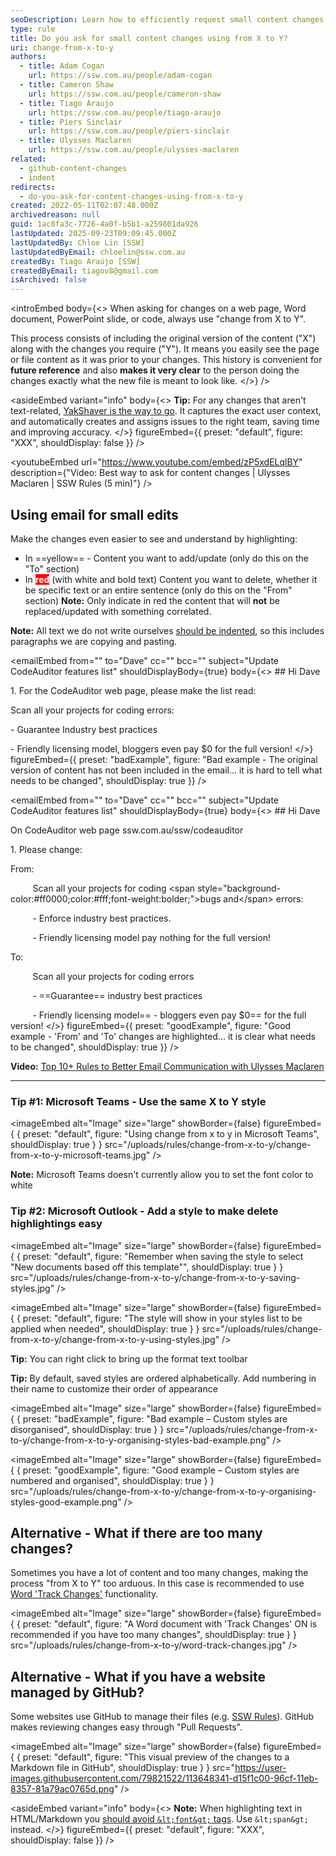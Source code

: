 ```yaml
---
seoDescription: Learn how to efficiently request small content changes by using the "Change from X to Y" method for clear and effective communication.
type: rule
title: Do you ask for small content changes using from X to Y?
uri: change-from-x-to-y
authors:
  - title: Adam Cogan
    url: https://ssw.com.au/people/adam-cogan
  - title: Cameron Shaw
    url: https://ssw.com.au/people/cameron-shaw
  - title: Tiago Araujo
    url: https://ssw.com.au/people/tiago-araujo
  - title: Piers Sinclair
    url: https://ssw.com.au/people/piers-sinclair
  - title: Ulysses Maclaren
    url: https://ssw.com.au/people/ulysses-maclaren
related:
  - github-content-changes
  - indent
redirects:
  - do-you-ask-for-content-changes-using-from-x-to-y
created: 2022-05-11T02:07:48.000Z
archivedreason: null
guid: 1ac0fa3c-7726-4a0f-b5b1-a259801da926
lastUpdated: 2025-09-23T09:09:45.000Z
lastUpdatedBy: Chloe Lin [SSW]
lastUpdatedByEmail: chloelin@ssw.com.au
createdBy: Tiago Araújo [SSW]
createdByEmail: tiagov8@gmail.com
isArchived: false
---
```


<introEmbed
  body={<>
When asking for changes on a web page, Word document, PowerPoint slide, or code, always use "change from X to Y".

This process consists of including the original version of the content ("X") along with the changes you require ("Y"). It means you easily see the page or file content as it was prior to your changes. This history is convenient for **future reference** and also **makes it very clear** to the person doing the changes exactly what the new file is meant to look like.
  </>}
/>

<asideEmbed
  variant="info"
  body={<>
    **Tip:** For any changes that aren't text-related, [YakShaver is the way to go](https://yakshaver.ai/). It captures the exact user context, and automatically creates and assigns issues to the right team, saving time and improving accuracy.
  </>}
  figureEmbed={{
    preset: "default",
    figure: "XXX",
    shouldDisplay: false
  }}
/>



<youtubeEmbed url="https://www.youtube.com/embed/zP5xdELqlBY" description={"Video: Best way to ask for content changes | Ulysses Maclaren | SSW Rules (5 min)"} />


## Using email for small edits

Make the changes even easier to see and understand by highlighting:

* In ==yellow== - Content you want to add/update (only do this on the "To" section)
* In <span style="background-color:#ff0000;color:#fff;font-weight:bolder;">red</span> (with white and bold text) Content you want to delete, whether it be specific text or an entire sentence (only do this on the "From" section)
  **Note:** Only indicate in red the content that will **not** be replaced/updated with something correlated.

**Note:** All text we do not write ourselves [should be indented](/do-you-use-indentation-for-readability), so this includes paragraphs we are copying and pasting.

<emailEmbed
  from=""
  to="Dave"
  cc=""
  bcc=""
  subject="Update CodeAuditor features list"
  shouldDisplayBody={true}
  body={<>
    ## Hi Dave

1\. For the CodeAuditor web page, please make the list read:

Scan all your projects for coding errors:

\- Guarantee Industry best practices

\- Friendly licensing model, bloggers even pay $0 for the full version!
  </>}
  figureEmbed={{
    preset: "badExample",
    figure: "Bad example - The original version of content has not been included in the email... it is hard to tell what needs to be changed",
    shouldDisplay: true
  }}
/>

<emailEmbed
  from=""
  to="Dave"
  cc=""
  bcc=""
  subject="Update CodeAuditor features list"
  shouldDisplayBody={true}
  body={<>
    ## Hi Dave

On CodeAuditor web page ssw.com.au/ssw/codeauditor

1\. Please change:

From:

&nbsp;&nbsp;&nbsp;&nbsp;&nbsp;&nbsp;&nbsp;&nbsp; Scan all your projects for coding &lt;span style="background-color:#ff0000;color:#fff;font-weight:bolder;"&gt;bugs and&lt;/span&gt; errors:

&nbsp;&nbsp;&nbsp;&nbsp;&nbsp;&nbsp;&nbsp;&nbsp; - Enforce industry best practices.

&nbsp;&nbsp;&nbsp;&nbsp;&nbsp;&nbsp;&nbsp;&nbsp; - Friendly licensing model pay nothing for the full version!

To:

&nbsp;&nbsp;&nbsp;&nbsp;&nbsp;&nbsp;&nbsp;&nbsp; Scan all your projects for coding errors

&nbsp;&nbsp;&nbsp;&nbsp;&nbsp;&nbsp;&nbsp;&nbsp; - ==Guarantee== industry best practices

&nbsp;&nbsp;&nbsp;&nbsp;&nbsp;&nbsp;&nbsp;&nbsp; - Friendly licensing model== - bloggers even pay $0== for the full version!
  </>}
  figureEmbed={{
    preset: "goodExample",
    figure: "Good example - 'From' and 'To' changes are highlighted... it is clear what needs to be changed",
    shouldDisplay: true
  }}
/>

**Video:** [Top 10+ Rules to Better Email Communication with Ulysses Maclaren](https://www.youtube.com/watch?v=LAqRokqq4jI)

- - -

### Tip #1: Microsoft Teams - Use the same X to Y style


<imageEmbed
  alt="Image"
  size="large"
  showBorder={false}
  figureEmbed={ {
    preset: "default",
    figure: "Using change from x to y in Microsoft Teams",
    shouldDisplay: true
  } }
  src="/uploads/rules/change-from-x-to-y/change-from-x-to-y-microsoft-teams.jpg"
/>


**Note:** Microsoft Teams doesn't currently allow you to set the font color to white

### Tip #2: Microsoft Outlook - Add a style to make delete highlightings easy


<imageEmbed
  alt="Image"
  size="large"
  showBorder={false}
  figureEmbed={ {
    preset: "default",
    figure: "Remember when saving the style to select \"New documents based off this template\"",
    shouldDisplay: true
  } }
  src="/uploads/rules/change-from-x-to-y/change-from-x-to-y-saving-styles.jpg"
/>



<imageEmbed
  alt="Image"
  size="large"
  showBorder={false}
  figureEmbed={ {
    preset: "default",
    figure: "The style will show in your styles list to be applied when needed",
    shouldDisplay: true
  } }
  src="/uploads/rules/change-from-x-to-y/change-from-x-to-y-using-styles.jpg"
/>


**Tip:** You can right click to bring up the format text toolbar

**Tip:** By default, saved styles are ordered alphabetically. Add numbering in their name to customize their order of appearance

<imageEmbed
  alt="Image"
  size="large"
  showBorder={false}
  figureEmbed={ {
    preset: "badExample",
    figure: "Bad example – Custom styles are disorganised",
    shouldDisplay: true
  } }
  src="/uploads/rules/change-from-x-to-y/change-from-x-to-y-organising-styles-bad-example.png"
/>


<imageEmbed
  alt="Image"
  size="large"
  showBorder={false}
  figureEmbed={ {
    preset: "goodExample",
    figure: "Good example – Custom styles are numbered and organised",
    shouldDisplay: true
  } }
  src="/uploads/rules/change-from-x-to-y/change-from-x-to-y-organising-styles-good-example.png"
/>


## Alternative - What if there are too many changes?

Sometimes you have a lot of content and too many changes, making the process "from X to Y" too arduous. In this case is recommended to use [Word 'Track Changes'](https://support.microsoft.com/en-gb/office/track-changes-in-word-197ba630-0f5f-4a8e-9a77-3712475e806a?ui=en-us&rs=en-gb&ad=gb) functionality.


<imageEmbed
  alt="Image"
  size="large"
  showBorder={false}
  figureEmbed={ {
    preset: "default",
    figure: "A Word document with 'Track Changes' ON is recommended if you have too many changes",
    shouldDisplay: true
  } }
  src="/uploads/rules/change-from-x-to-y/word-track-changes.jpg"
/>


## Alternative - What if you have a website managed by GitHub?

Some websites use GitHub to manage their files (e.g. [SSW Rules](https://github.com/SSWConsulting/SSW.Rules.Content)). GitHub makes reviewing changes easy through "Pull Requests".


<imageEmbed
  alt="Image"
  size="large"
  showBorder={false}
  figureEmbed={ {
    preset: "default",
    figure: "This visual preview of the changes to a Markdown file in GitHub",
    shouldDisplay: true
  } }
  src="https://user-images.githubusercontent.com/79821522/113648341-d15f1c00-96cf-11eb-8357-81a79ac0765d.png"
/>



<asideEmbed
  variant="info"
  body={<>
    **Note:** When highlighting text in HTML/Markdown you [should avoid `&lt;font&gt;` tags](/do-you-know-font-tags-are-no-longer-used). Use `&lt;span&gt;` instead.
  </>}
  figureEmbed={{
    preset: "default",
    figure: "XXX",
    shouldDisplay: false
  }}
/>
